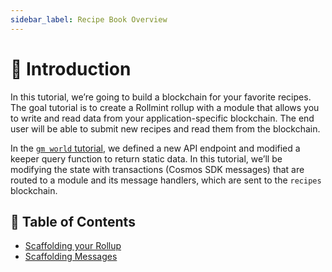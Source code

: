 ```yaml
---
sidebar_label: Recipe Book Overview
---
```


# 🥗 Introduction

In this tutorial, we’re going to build a blockchain for your favorite recipes. The goal tutorial is to create a Rollmint rollup with a module that allows you to write and read data from your application-specific blockchain. The end user will be able to submit new recipes and read them from the blockchain.

In the [`gm world` tutorial](./gm-world), we defined a new API endpoint and modified a keeper query function to return static data. In this tutorial, we’ll be modifying the state with transactions (Cosmos SDK messages) that are routed to a module and its message handlers, which are sent to the `recipes` blockchain.

## 🧱 Table of Contents

- [Scaffolding your Rollup](./recipe-scaffold.mdx)
- [Scaffolding Messages](./recipe-messages.mdx)
